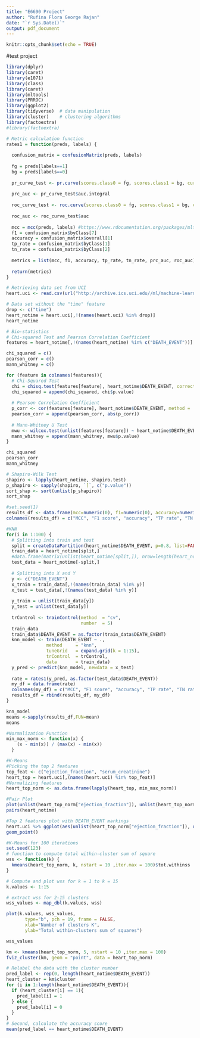 ```yaml
---
title: "E6690 Project"
author: "Rufina Flora George Rajan"
date: "`r Sys.Date()`"
output: pdf_document
---
```


```r
knitr::opts_chunk$set(echo = TRUE)
```
#test project
```r
library(dplyr)
library(caret)
library(e1071)
library(class)
library(caret)
library(mltools)
library(PRROC)
library(ggplot2)
library(tidyverse)  # data manipulation
library(cluster)    # clustering algorithms
library(factoextra) 
#library(factoextra)
```

```r
# Metric calculation function
rates1 = function(preds, labels) {
  
  confusion_matrix = confusionMatrix(preds, labels)
  
  fg = preds[labels==1]
  bg = preds[labels==0]
  
  pr_curve_test <- pr.curve(scores.class0 = fg, scores.class1 = bg, curve = F)
  
  prc_auc <- pr_curve_test$auc.integral
  
  roc_curve_test <- roc.curve(scores.class0 = fg, scores.class1 = bg, curve = F)
  
  roc_auc <- roc_curve_test$auc
  
  mcc = mcc(preds, labels) #https://www.rdocumentation.org/packages/mltools/versions/0.3.4/topics/mcc
  f1 = confusion_matrix$byClass[7]
  accuracy = confusion_matrix$overall[1]
  tp_rate = confusion_matrix$byClass[1]
  tn_rate = confusion_matrix$byClass[2]
  
  metrics = list(mcc, f1, accuracy, tp_rate, tn_rate, prc_auc, roc_auc)
  
  return(metrics)
}
```



```r
# Retrieving data set from UCI
heart.uci <- read.csv(url("http://archive.ics.uci.edu//ml/machine-learning-databases/00519/heart_failure_clinical_records_dataset.csv"), header=TRUE)

# Data set without the "time" feature
drop <- c("time")
heart_notime = heart.uci[,!(names(heart.uci) %in% drop)]
heart_notime
```
```r
# Bio-statistics
# Chi-squared Test and Pearson Correlation Coefficient
features = heart_notime[,!(names(heart_notime) %in% c("DEATH_EVENT"))]

chi_squared = c() 
pearson_corr = c()
mann_whitney = c()

for (feature in colnames(features)){
  # Chi-Squared Test
  chi = chisq.test(features[feature], heart_notime$DEATH_EVENT, correct=FALSE)
  chi_squared = append(chi_squared, chi$p.value)
  
  # Pearson Correlation Coefficient
  p_corr <- cor(features[feature], heart_notime$DEATH_EVENT, method = 'pearson')
  pearson_corr = append(pearson_corr, abs(p_corr))
  
  # Mann-Whitney U Test
  mwu <- wilcox.test(unlist(features[feature]) ~ heart_notime$DEATH_EVENT, data=heart_notime, na.rm=TRUE, paired=FALSE, exact=FALSE, conf.int=TRUE)
  mann_whitney = append(mann_whitney, mwu$p.value)
}

chi_squared
pearson_corr
mann_whitney

# Shapiro-Wilk Test
shapiro <- lapply(heart_notime, shapiro.test)
p_shapiro <- sapply(shapiro, `[`, c("p.value"))
sort_shap <- sort(unlist(p_shapiro))
sort_shap
```
```r
#set.seed(1)
results_df <- data.frame(mcc=numeric(0), f1=numeric(0), accuracy=numeric(0), tp_rate=numeric(0), tn_rate=numeric(0), prc_auc=numeric(0), roc_auc=numeric(0))
colnames(results_df) = c("MCC", "F1 score", "accuracy", "TP rate", "TN rate", "PR AUC", "ROC AUC")

#KNN
for(i in 1:100) {
  # Splitting into train and test
  split = createDataPartition(heart_notime$DEATH_EVENT, p=0.8, list=FALSE)
  train_data = heart_notime[split,]
  #data.frame(matrix(unlist(heart_notime[split,]), nrow=length(heart_notime[split,]), byrow=TRUE))
  test_data = heart_notime[-split,]
  
  # Splitting into X and Y
  y <- c("DEATH_EVENT")
  x_train = train_data[,!(names(train_data) %in% y)]
  x_test = test_data[,!(names(test_data) %in% y)]
  
  y_train = unlist(train_data[y])
  y_test = unlist(test_data[y])
  
  trControl <- trainControl(method  = "cv",
                            number  = 5)
  train_data
  train_data$DEATH_EVENT = as.factor(train_data$DEATH_EVENT)
  knn_model <- train(DEATH_EVENT ~ .,
               method     = "knn",
               tuneGrid   = expand.grid(k = 1:15),
               trControl  = trControl,
               data       = train_data)
  y_pred <- predict(knn_model, newdata = x_test)
  
  rate = rates1(y_pred, as.factor(test_data$DEATH_EVENT))
  my_df = data.frame(rate)
  colnames(my_df) = c("MCC", "F1 score", "accuracy", "TP rate", "TN rate", "PR AUC", "ROC AUC")
  results_df = rbind(results_df, my_df)
}
```


```r
knn_model
means <-sapply(results_df,FUN=mean)
means
```
```r
#Normalization Function
min_max_norm <- function(x) {
    (x - min(x)) / (max(x) - min(x))
  }
```


```r
#K-Means
#Picking the top 2 features
top_feat <- c("ejection_fraction", "serum_creatinine")
heart_top = heart.uci[,(names(heart.uci) %in% top_feat)]
#Normalizing features
heart_top_norm <- as.data.frame(lapply(heart_top, min_max_norm))

#Pair Plot
plot(unlist(heart_top_norm["ejection_fraction"]), unlist(heart_top_norm["serum_creatinine"]))
pairs(heart_notime)

#Top 2 features plot with DEATH_EVENT markings
heart.uci %>% ggplot(aes(unlist(heart_top_norm["ejection_fraction"]), unlist(heart_top_norm["serum_creatinine"]), color= DEATH_EVENT))+
geom_point()

#K-Means for 100 iterations
set.seed(123)
# function to compute total within-cluster sum of square 
wss <- function(k) {
  kmeans(heart_top_norm, k, nstart = 10 ,iter.max = 100)$tot.withinss
}

# Compute and plot wss for k = 1 to k = 15
k.values <- 1:15

# extract wss for 2-15 clusters
wss_values <- map_dbl(k.values, wss)

plot(k.values, wss_values,
       type="b", pch = 19, frame = FALSE, 
       xlab="Number of clusters K",
       ylab="Total within-clusters sum of squares")

wss_values

km <- kmeans(heart_top_norm, 5, nstart = 10 ,iter.max = 100)
fviz_cluster(km, geom = "point", data = heart_top_norm)

# Relabel the data with the cluster number
pred_label <- rep(0, length(heart_notime$DEATH_EVENT))
heart_cluster = km$cluster
for (i in 1:length(heart_notime$DEATH_EVENT)){
  if (heart_cluster[i] == 1){
    pred_label[i] = 1
  } else {
    pred_label[i] = 0
  }
}
# Second, calculate the accuracy score
mean(pred_label == heart_notime$DEATH_EVENT)
```
